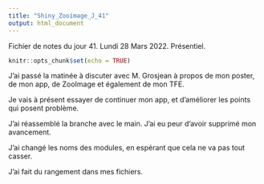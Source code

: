 ```yaml
---
title: "Shiny_Zooimage_J_41"
output: html_document
---
```


Fichier de notes du jour 41. Lundi 28 Mars 2022.    Présentiel.

```r
knitr::opts_chunk$set(echo = TRUE)
```

J'ai passé la matinée à discuter avec M. Grosjean à propos de mon poster, de mon app, de ZooImage et également de mon TFE. \

Je vais à présent essayer de continuer mon app, et d'améliorer les points qui posent problème. \

J'ai réassemblé la branche avec le main. J'ai eu peur d'avoir supprimé mon avancement. \

J'ai changé les noms des modules, en espérant que cela ne va pas tout casser. \

J'ai fait du rangement dans mes fichiers. \